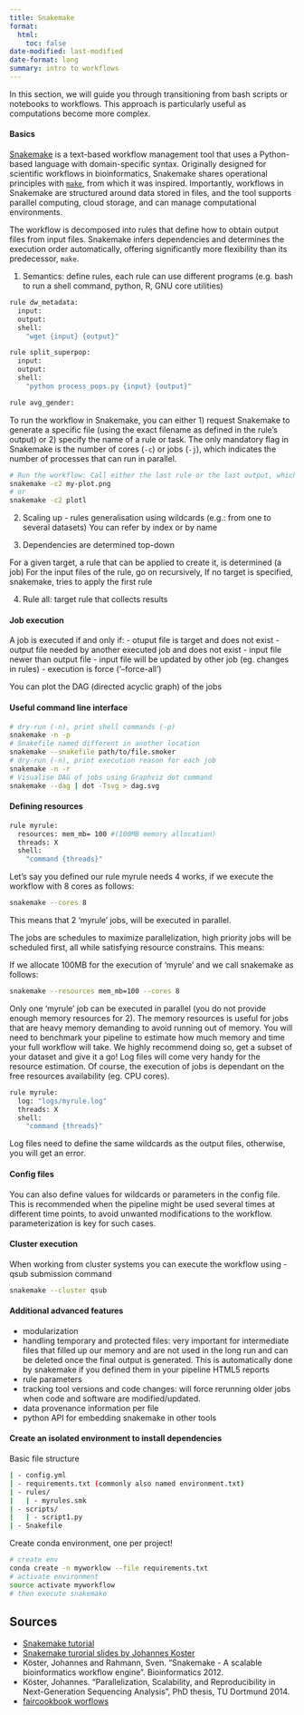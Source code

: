 ```yaml
---
title: Snakemake
format: 
  html:
    toc: false
date-modified: last-modified
date-format: long
summary: intro to workflows
---
```


In this section, we will guide you through transitioning from bash scripts or notebooks to workflows. This approach is particularly useful as computations become more complex. 

#### Basics
[Snakemake](https://snakemake.readthedocs.io/en/stable/#)  is a text-based workflow management tool that uses a Python-based language with domain-specific syntax. Originally designed for scientific workflows in bioinformatics, Snakemake shares operational principles with [`make`](https://www.gnu.org/software/make/), from which it was inspired. Importantly, workflows in Snakemake are structured around data stored in files, and the tool supports parallel computing, cloud storage, and can manage computational environments.

The workflow is decomposed into rules that define how to obtain output files from input files. Snakemake infers dependencies and determines the execution order automatically, offering significantly more flexibility than its predecessor, `make`.

1. Semantics: define rules, each rule can use different programs (e.g. bash to run a shell command, python, R, GNU core utilities)

```.bash

rule dw_metadata:
  input: 
  output:
  shell: 
    "wget {input} {output}"

rule split_superpop:
  input: 
  output:
  shell: 
    "python process_pops.py {input} {output}"

rule avg_gender:

```

To run the workflow in Snakemake, you can either 1) request Snakemake to generate a specific file (using the exact filename as defined in the rule's output) or 2) specify the name of a rule or task. The only mandatory flag in Snakemake is the number of cores (`-c`) or jobs (`-j`), which indicates the number of processes that can run in parallel.

```.bash
# Run the workflow: Call either the last rule or the last output, which will trigger the same set of rules.
snakemake -c2 my-plot.png 
# or
snakemake -c2 plotl
```

2. Scaling up - rules generalisation using wildcards (e.g.: from one to several datasets)
You can refer by index or by name 

3. Dependencies are determined top-down 

For a given target, a rule that can be applied to create it, is determined (a job)
For the input files of the rule, go on recursively, 
If no target is specified, snakemake, tries to apply the first rule

4. Rule all: target rule that collects results

#### Job execution
A job is executed if and only if:
- otuput file is target and does not exist
- output file needed by another executed job and does not exist
- input file newer than output file
- input file will be updated by other job (eg. changes in rules)
- execution is force ('--force-all')

You can plot the DAG (directed acyclic graph) of the jobs 

#### Useful command line interface

```.bash
# dry-run (-n), print shell commands (-p)
snakemake -n -p
# Snakefile named different in another location 
snakemake --snakefile path/to/file.smoker
# dry-run (-n), print execution reason for each job
snakemake -n -r
# Visualise DAG of jobs using Graphviz dot command
snakemake --dag | dot -Tsvg > dag.svg
```

#### Defining resources
```.bash
rule myrule:
  resources: mem_mb= 100 #(100MB memory allocation)
  threads: X
  shell:
    "command {threads}"
```

Let's say you defined our rule myrule needs 4 works, if we execute the workflow with 8 cores as follows:
```.bash
snakemake --cores 8
```
This means that 2 'myrule' jobs, will be executed in parallel.

The jobs are schedules to maximize parallelization, high priority jobs will be scheduled first, all while satisfying resource constrains. This means: 

If we allocate 100MB for the execution of 'myrule' and we call snakemake as follows:

```.bash
snakemake --resources mem_mb=100 --cores 8
```
Only one 'myrule' job can be executed in parallel (you do not provide enough memory resources for 2). The memory resources is useful for jobs that are heavy memory demanding to avoid running out of memory. You will need to benchmark your pipeline to estimate how much memory and time your full workflow will take. We highly recommend doing so, get a subset of your dataset and give it a go! Log files will come very handy for the resource estimation. Of course, the execution of jobs is dependant on the free resources availability (eg. CPU cores). 

```.bash
rule myrule:
  log: "logs/myrule.log"
  threads: X
  shell:
    "command {threads}"
```

Log files need to define the same wildcards as the output files, otherwise, you will get an error. 

#### Config files
You can also define values for wildcards or parameters in the config file. This is recommended when the pipeline might be used several times at different time points, to avoid unwanted modifications to the workflow. parameterization is key for such cases. 

#### Cluster execution
When working from cluster systems you can execute the workflow using -qsub submission command

```.bash
snakemake --cluster qsub 
```

#### Additional advanced features
- modularization
- handling temporary and protected files: very important for intermediate files that filled up our memory and are not used in the long run and can be deleted once the final output is generated. This is automatically done by snakemake if you defined them in your pipeline
HTML5 reports
- rule parameters
- tracking tool versions and code changes: will force rerunning older jobs when code and software are modified/updated. 
- data provenance information per file
- python API for embedding snakemake in other tools

#### Create an isolated environment to install dependencies
Basic file structure
```.bash
| - config.yml
| - requirements.txt (commonly also named environment.txt)
| - rules/
|   | - myrules.smk
| - scripts/
|   | - script1.py
| - Snakefile
```
Create conda environment, one per project!

```.bash
# create env
conda create -n myworklow --file requirements.txt
# activate environment
source activate myworkflow
# then execute snakemake
```

## Sources

- [Snakemake tutorial](https://snakemake.readthedocs.io/en/stable/tutorial/tutorial.html#tutorial)
- [Snakemake turorial slides by Johannes Koster](https://slides.com/johanneskoester/snakemake-tutorial)
- Köster, Johannes and Rahmann, Sven. "Snakemake - A scalable bioinformatics workflow engine". Bioinformatics 2012.
- Köster, Johannes. "Parallelization, Scalability, and Reproducibility in Next-Generation Sequencing Analysis", PhD thesis, TU Dortmund 2014.
- [faircookbook worflows](https://faircookbook.elixir-europe.org/content/recipes/applied-examples/fair-workflows.html)
